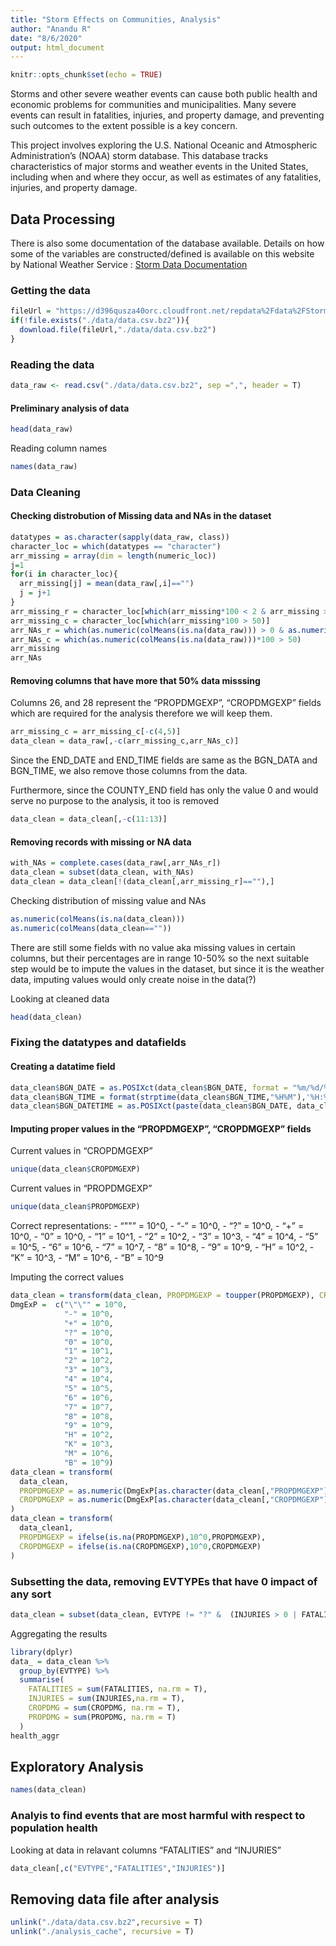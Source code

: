 ```yaml
---
title: "Storm Effects on Communities, Analysis"
author: "Anandu R"
date: "8/6/2020"
output: html_document
---
```


```r
knitr::opts_chunk$set(echo = TRUE)
```

Storms and other severe weather events can cause both public health and economic
problems for communities and municipalities. Many severe events can result in
fatalities, injuries, and property damage, and preventing such outcomes to the 
extent possible is a key concern.

This project involves exploring the U.S. National Oceanic and Atmospheric
Administration's (NOAA) storm database. This database tracks characteristics of 
major storms and weather events in the United States, including when and where 
they occur, as well as estimates of any fatalities, injuries, and property
damage.

## Data Processing 
There is also some documentation of the database available. Details on how some 
of the variables are constructed/defined is available on this website by
National Weather Service : [Storm Data Documentation]("https://d396qusza40orc.cloudfront.net/repdata%2Fpeer2_doc%2Fpd01016005curr.pdf")

### Getting the data 
```r
fileUrl = "https://d396qusza40orc.cloudfront.net/repdata%2Fdata%2FStormData.csv.bz2"
if(!file.exists("./data/data.csv.bz2")){
  download.file(fileUrl,"./data/data.csv.bz2")
}
```

### Reading the data
```r
data_raw <- read.csv("./data/data.csv.bz2", sep =",", header = T)
```

#### Preliminary analysis of data

```r
head(data_raw)
```

Reading column names 
```r
names(data_raw)
```


### Data Cleaning 
#### Checking distrobution of Missing data and NAs in the dataset 
```r
datatypes = as.character(sapply(data_raw, class))
character_loc = which(datatypes == "character")
arr_missing = array(dim = length(numeric_loc))
j=1
for(i in character_loc){
  arr_missing[j] = mean(data_raw[,i]=="")
  j = j+1
}
arr_missing_r = character_loc[which(arr_missing*100 < 2 & arr_missing > 0)]
arr_missing_c = character_loc[which(arr_missing*100 > 50)]
arr_NAs_r = which(as.numeric(colMeans(is.na(data_raw))) > 0 & as.numeric(colMeans(is.na(data_raw)))*100 < 2)
arr_NAs_c = which(as.numeric(colMeans(is.na(data_raw)))*100 > 50)
arr_missing
arr_NAs
```
#### Removing columns that have more that 50% data misssing
Columns 26, and 28 represent the "PROPDMGEXP", "CROPDMGEXP" fields which are
required for the analysis therefore we will keep them.
```r
arr_missing_c = arr_missing_c[-c(4,5)]
data_clean = data_raw[,-c(arr_missing_c,arr_NAs_c)]
```

Since the END_DATE and END_TIME fields are same as the BGN_DATA and BGN_TIME, we 
also remove those columns from the data.

Furthermore, since the COUNTY_END field has only the value 0 and would serve no
purpose to the analysis, it too is removed

```r
data_clean = data_clean[,-c(11:13)]
```


#### Removing records with missing or NA data
```r
with_NAs = complete.cases(data_raw[,arr_NAs_r])
data_clean = subset(data_clean, with_NAs)
data_clean = data_clean[!(data_clean[,arr_missing_r]==""),]
```

Checking distribution of missing value and NAs
```r
as.numeric(colMeans(is.na(data_clean)))
as.numeric(colMeans(data_clean==""))
```
There are still some fields with no value aka missing values in certain columns,
but their percentages are in range 10-50% so the next suitable step would be to 
impute the values in the dataset, but since it is the weather data, imputing 
values would only create noise in the data(?)

Looking at cleaned data 
```r
head(data_clean)
```

### Fixing the datatypes and datafields

#### Creating a datatime field
```r
data_clean$BGN_DATE = as.POSIXct(data_clean$BGN_DATE, format = "%m/%d/%Y %H:%M:%S")
data_clean$BGN_TIME = format(strptime(data_clean$BGN_TIME,"%H%M"),'%H:%M')
data_clean$BGN_DATETIME = as.POSIXct(paste(data_clean$BGN_DATE, data_clean$BGN_TIME), format="%Y-%m-%d %H:%M")
```

#### Imputing proper values in the "PROPDMGEXP", "CROPDMGEXP" fields
Current values in "CROPDMGEXP"
```r
unique(data_clean$CROPDMGEXP)
```
Current values in "PROPDMGEXP"
```r
unique(data_clean$PROPDMGEXP)
```
Correct representations:
- "\"\"" = 10^0,
- "-" = 10^0, 
- "?" = 10^0,
- "+" = 10^0,
- "0" = 10^0,
- "1" = 10^1,
- "2" = 10^2,
- "3" = 10^3,
- "4" = 10^4,
- "5" = 10^5,
- "6" = 10^6,
- "7" = 10^7,
- "8" = 10^8,
- "9" = 10^9,
- "H" = 10^2,
- "K" = 10^3,
- "M" = 10^6,
- "B" = 10^9

Imputing the correct values 
```r
data_clean = transform(data_clean, PROPDMGEXP = toupper(PROPDMGEXP), CROPDMGEXP = toupper(CROPDMGEXP))
DmgExP =  c("\"\"" = 10^0,
            "-" = 10^0, 
            "+" = 10^0,
            "?" = 10^0,
            "0" = 10^0,
            "1" = 10^1,
            "2" = 10^2,
            "3" = 10^3,
            "4" = 10^4,
            "5" = 10^5,
            "6" = 10^6,
            "7" = 10^7,
            "8" = 10^8,
            "9" = 10^9,
            "H" = 10^2,
            "K" = 10^3,
            "M" = 10^6,
            "B" = 10^9)
data_clean = transform(
  data_clean, 
  PROPDMGEXP = as.numeric(DmgExP[as.character(data_clean[,"PROPDMGEXP"])]),
  CROPDMGEXP = as.numeric(DmgExP[as.character(data_clean[,"CROPDMGEXP"])])
)
data_clean = transform(
  data_clean1,
  PROPDMGEXP = ifelse(is.na(PROPDMGEXP),10^0,PROPDMGEXP),
  CROPDMGEXP = ifelse(is.na(CROPDMGEXP),10^0,CROPDMGEXP)
)
```


### Subsetting the data, removing EVTYPEs that have 0 impact of any sort

```r
data_clean = subset(data_clean, EVTYPE != "?" &  (INJURIES > 0 | FATALITIES > 0 | PROPDMG > 0 | CROPDMG > 0))
```


Aggregating the results
```r
library(dplyr)
data_ = data_clean %>%
  group_by(EVTYPE) %>%
  summarise(
    FATALITIES = sum(FATALITIES, na.rm = T),
    INJURIES = sum(INJURIES,na.rm = T),
    CROPDMG = sum(CROPDMG, na.rm = T),
    PROPDMG = sum(PROPDMG, na.rm = T)
  )
health_aggr
```


## Exploratory Analysis 

```r
names(data_clean)
```

### Analyis to find events that are most harmful with respect to population health

Looking at data in relavant columns "FATALITIES" and "INJURIES"
```r
data_clean[,c("EVTYPE","FATALITIES","INJURIES")]
```





## Removing data file after analysis
```r
unlink("./data/data.csv.bz2",recursive = T)
unlink("./analysis_cache", recursive = T)
```

